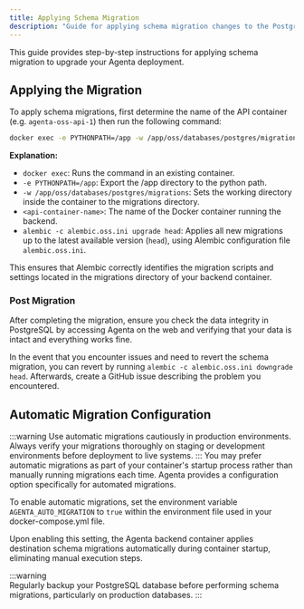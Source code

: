 ```yaml
---
title: Applying Schema Migration
description: "Guide for applying schema migration changes to the PostgreSQL database."
---
```


This guide provides step-by-step instructions for applying schema migration to upgrade your Agenta deployment.

## Applying the Migration

To apply schema migrations, first determine the name of the API container (e.g. `agenta-oss-api-1`) then run the following command:

```bash
docker exec -e PYTHONPATH=/app -w /app/oss/databases/postgres/migrations <api-container-name> alembic -c alembic.oss.ini upgrade head
```

**Explanation:**
- `docker exec`: Runs the command in an existing container.
- `-e PYTHONPATH=/app`: Export the /app directory to the python path.
- `-w /app/oss/databases/postgres/migrations`: Sets the working directory inside the container to the migrations directory.
- `<api-container-name>`: The name of the Docker container running the backend.
- `alembic -c alembic.oss.ini upgrade head`: Applies all new migrations up to the latest available version (`head`), using Alembic configuration file `alembic.oss.ini`.

This ensures that Alembic correctly identifies the migration scripts and settings located in the migrations directory of your backend container.

### Post Migration

After completing the migration, ensure you check the data integrity in PostgreSQL by accessing Agenta on the web and verifying that your data is intact and everything works fine.

In the event that you encounter issues and need to revert the schema migration, you can revert by running `alembic -c alembic.oss.ini downgrade head`. Afterwards, create a GitHub issue describing the problem you encountered.

## Automatic Migration Configuration
:::warning
Use automatic migrations cautiously in production environments. Always verify your migrations thoroughly on staging or development environments before deployment to live systems.
:::
You may prefer automatic migrations as part of your container's startup process rather than manually running migrations each time. Agenta provides a configuration option specifically for automated migrations.

To enable automatic migrations, set the environment variable `AGENTA_AUTO_MIGRATION` to `true` within the environment file used in your docker-compose.yml file.

Upon enabling this setting, the Agenta backend container applies destination schema migrations automatically during container startup, eliminating manual execution steps.


:::warning  
Regularly backup your PostgreSQL database before performing schema migrations, particularly on production databases.
:::
